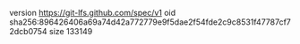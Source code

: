 version https://git-lfs.github.com/spec/v1
oid sha256:896426406a69a74d42a772779e9f5dae2f54fde2c9c8531f47787cf72dcb0754
size 133149
